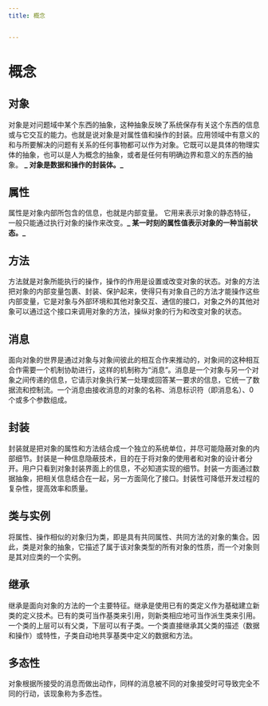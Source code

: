 ```yaml
---
title: 概念


---
```


# 概念

## 对象

对象是对问题域中某个东西的抽象，这种抽象反映了系统保存有关这个东西的信息或与它交互的能力。也就是说对象是对属性值和操作的封装。应用领域中有意义的和与所要解决的问题有关系的任何事物都可以作为对象。它既可以是具体的物理实体的抽象，也可以是人为概念的抽象，或者是任何有明确边界和意义的东西的抽象。
**_ 对象是数据和操作的封装体。_**

## 属性

属性是对象内部所包含的信息，也就是内部变量。 它用来表示对象的静态特征，一般只能通过执行对象的操作来改变。**_ 某一时刻的属性值表示对象的一种当前状态。_**

## 方法

方法就是对象所能执行的操作，操作的作用是设置或改变对象的状态。对象的方法把对象的内部变量包裹、封装、保护起来，使得只有对象自己的方法才能操作这些内部变量，它是对象与外部环境和其他对象交互、通信的接口，对象之外的其他对象可以通过这个接口来调用对象的方法，操纵对象的行为和改变对象的状态。

## 消息

面向对象的世界是通过对象与对象间彼此的相互合作来推动的，对象间的这种相互合作需要一个机制协助进行，这样的机制称为“消息”。消息是一个对象与另一个对象之间传递的信息，它请示对象执行某一处理或回答某一要求的信息，它统一了数据流和控制流。一个消息由接收消息的对象的名称、消息标识符（即消息名）、0
个或多个参数组成。

## 封装

封装就是把对象的属性和方法结合成一个独立的系统单位，并尽可能隐蔽对象的内部细节。封装是一种信息隐蔽技术，目的在于将对象的使用者和对象的设计者分开。用户只看到对象封装界面上的信息，不必知道实现的细节。封装一方面通过数据抽象，把相关信息结合在一起，另一方面简化了接口。封装性可降低开发过程的复杂性，提高效率和质量。

## 类与实例

将属性、操作相似的对象归为类，即是具有共同属性、共同方法的对象的集合。因此，类是对象的抽象，它描述了属于该对象类型的所有对象的性质，而一个对象则是其对应类的一个实例。

## 继承

继承是面向对象的方法的一个主要特征。继承是使用已有的类定义作为基础建立新类的定义技术。已有的类可当作基类来引用，则新类相应地可当作派生类来引用。一个类的上层可以有父类，下层可以有子类。一个类直接继承其父类的描述（数据和操作）或特性，子类自动地共享基类中定义的数据和方法。

## 多态性

对象根据所接受的消息而做出动作，同样的消息被不同的对象接受时可导致完全不同的行动，该现象称为多态性。

            